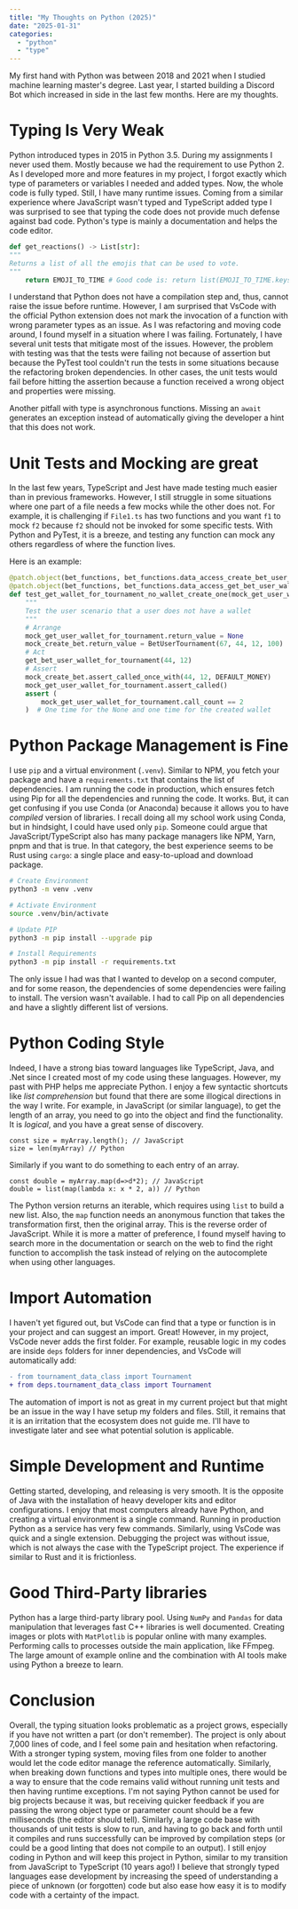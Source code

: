 ```yaml
---
title: "My Thoughts on Python (2025)"
date: "2025-01-31"
categories:
  - "python"
  - "type"
---
```


My first hand with Python was between 2018 and 2021 when I studied machine learning master's degree. Last year, I started building a Discord Bot which increased in side in the last few months. Here are my thoughts.

# Typing Is Very Weak

Python introduced types in 2015 in Python 3.5. During my assignments I never used them. Mostly because we had the requirement to use Python 2. As I developed more and more features in my project, I forgot exactly which type of parameters or variables I needed and added types. Now, the whole code is fully typed. Still, I have many runtime issues. Coming from a similar experience where JavaScript wasn't typed and TypeScript added type I was surprised to see that typing the code does not provide much defense against bad code. Python's type is mainly a documentation and helps the code editor. 
```Python
def get_reactions() -> List[str]:
"""
Returns a list of all the emojis that can be used to vote.
"""
    return EMOJI_TO_TIME # Good code is: return list(EMOJI_TO_TIME.keys())
```

I understand that Python does not have a compilation step and, thus, cannot raise the issue before runtime. However, I am surprised that VsCode with the official Python extension does not mark the invocation of a function with wrong parameter types as an issue. As I was refactoring and moving code around, I found myself in a situation where I was failing. Fortunately, I have several unit tests that mitigate most of the issues. However, the problem with testing was that the tests were failing not because of assertion but because the PyTest tool couldn't run the tests in some situations because the refactoring broken dependencies. In other cases, the unit tests would fail before hitting the assertion because a function received a wrong object and properties were missing.

Another pitfall with type is asynchronous functions. Missing an `await` generates an exception instead of automatically giving the developer a hint that this does not work.

# Unit Tests and Mocking are great
In the last few years, TypeScript and Jest have made testing much easier than in previous frameworks. However, I still struggle in some situations where one part of a file needs a few mocks while the other does not. For example, it is challenging if `File1.ts` has two functions and you want `f1` to mock `f2` because `f2` should not be invoked for some specific tests. With Python and PyTest, it is a breeze, and testing any function can mock any others regardless of where the function lives.

Here is an example:
```python
@patch.object(bet_functions, bet_functions.data_access_create_bet_user_wallet_for_tournament.__name__)
@patch.object(bet_functions, bet_functions.data_access_get_bet_user_wallet_for_tournament.__name__)
def test_get_wallet_for_tournament_no_wallet_create_one(mock_get_user_wallet_for_tournament, mock_create_bet):
    """
    Test the user scenario that a user does not have a wallet
    """
    # Arrange
    mock_get_user_wallet_for_tournament.return_value = None
    mock_create_bet.return_value = BetUserTournament(67, 44, 12, 100)
    # Act
    get_bet_user_wallet_for_tournament(44, 12)
    # Assert
    mock_create_bet.assert_called_once_with(44, 12, DEFAULT_MONEY)
    mock_get_user_wallet_for_tournament.assert_called()
    assert (
        mock_get_user_wallet_for_tournament.call_count == 2
    )  # One time for the None and one time for the created wallet
```

# Python Package Management is Fine
I use `pip` and a virtual environment (`.venv`). Similar to NPM, you fetch your package and have a `requirements.txt` that contains the list of dependencies. I am running the code in production, which ensures fetch using Pip for all the dependencies and running the code. It works. But, it can get confusing if you use Conda (or Anaconda) because it allows you to have _compiled_ version of libraries. I recall doing all my school work using Conda, but in hindsight, I could have used only `pip`. Someone could argue that JavaScript/TypeScript also has many package managers like NPM, Yarn, pnpm and that is true. In that category, the best experience seems to be Rust using `cargo`: a single place and easy-to-upload and download package.

```sh
# Create Environment
python3 -m venv .venv

# Activate Environment
source .venv/bin/activate

# Update PIP
python3 -m pip install --upgrade pip

# Install Requirements
python3 -m pip install -r requirements.txt
```

The only issue I had was that I wanted to develop on a second computer, and for some reason, the dependencies of some dependencies were failing to install. The version wasn't available. I had to call Pip on all dependencies and have a slightly different list of versions.

# Python Coding Style

Indeed, I have a strong bias toward languages like TypeScript, Java, and .Net since I created most of my code using these languages. However, my past with PHP helps me appreciate Python. I enjoy a few syntactic shortcuts like _list comprehension_ but found that there are some illogical directions in the way I write.
For example, in JavaScript (or similar language), to get the length of an array, you need to go into the object and find the functionality. It is _logical_, and you have a great sense of discovery.

```
const size = myArray.length(); // JavaScript
size = len(myArray) // Python
```

Similarly if you want to do something to each entry of an array.

```
const double = myArray.map(d=>d*2); // JavaScript
double = list(map(lambda x: x * 2, a)) // Python
```

The Python version returns an iterable, which requires using `list` to build a new list. Also, the `map` function needs an anonymous function that takes the transformation first, then the original array. This is the reverse order of JavaScript. While it is more a matter of preference, I found myself having to search more in the documentation or search on the web to find the right function to accomplish the task instead of relying on the autocomplete when using other languages.


# Import Automation
I haven't yet figured out, but VsCode can find that a type or function is in your project and can suggest an import. Great! However, in my project, VsCode never adds the first folder. For example, reusable logic in my codes are inside `deps` folders for inner dependencies, and VsCode will automatically add:

```diff
- from tournament_data_class import Tournament
+ from deps.tournament_data_class import Tournament
```

The automation of import is not as great in my current project but that might be an issue in the way I have setup my folders and files. Still, it remains that it is an irritation that the ecosystem does not guide me. I'll have to investigate later and see what potential solution is applicable.

# Simple Development and Runtime

Getting started, developing, and releasing is very smooth. It is the opposite of Java with the installation of heavy developer kits and editor configurations. I enjoy that most computers already have Python, and creating a virtual environment is a single command. Running in production Python as a service has very few commands. Similarly, using VsCode was quick and a single extension. Debugging the project was without issue, which is not always the case with the TypeScript project. The experience if similar to Rust and it is frictionless.

# Good Third-Party libraries

Python has a large third-party library pool. Using `NumPy` and `Pandas` for data manipulation that leverages fast C++ libraries is well documented. Creating images or plots with `MatPlotlib` is popular online with many examples. Performing calls to processes outside the main application, like FFmpeg. The large amount of example online and the combination with AI tools make using Python a breeze to learn.

# Conclusion
Overall, the typing situation looks problematic as a project grows, especially if you have not written a part (or don't remember). The project is only about 7,000 lines of code, and I feel some pain and hesitation when refactoring. With a stronger typing system, moving files from one folder to another would let the code editor manage the reference automatically. Similarly, when breaking down functions and types into multiple ones, there would be a way to ensure that the code remains valid without running unit tests and then having runtime exceptions. I'm not saying Python cannot be used for big projects because it was, but receiving quicker feedback if you are passing the wrong object type or parameter count should be a few milliseconds (the editor should tell). Similarly, a large code base with thousands of unit tests is slow to run, and having to go back and forth until it compiles and runs successfully can be improved by compilation steps (or could be a good linting that does not compile to an output). I still enjoy coding in Python and will keep this project in Python, similar to my transition from JavaScript to TypeScript (10 years ago!) I believe that strongly typed languages ease development by increasing the speed of understanding a piece of unknown (or forgotten) code but also ease how easy it is to modify code with a certainty of the impact.